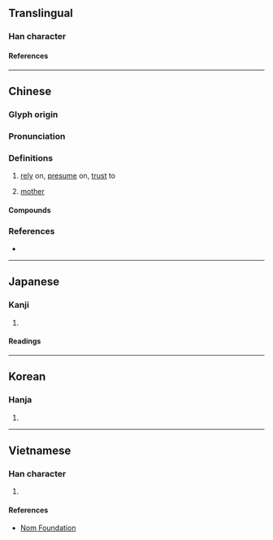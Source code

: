 {{character info}}
==Translingual==

===Han character===
{{Han char|rn=61|rad=心|as=06|sn=9|four=94041|canj=PGDI|ids=⿰忄寺}}

====References====
{{Han ref|kx=0383.190|dkj=10521|dj=0713.100|hdz=42293.150|uh=6043}}

----

==Chinese==
{{zh-forms}}

===Glyph origin===
{{Han etym}}
{{Han compound|心|寺|ls=psc|c1=s|c2=p|t1=heart}}

===Pronunciation===
{{zh-pron
|m=shì
|c=ci5,si5
|mn=ml:sī
|mc=y
|oc=y
|cat=v,n
}}

===Definitions===
{{zh-hanzi}}

# [[rely]] on, [[presume]] on, [[trust]] to
# {{lb|zh|classical}} [[mother]]

====Compounds====
{{zh-der|fold=y|仗恃|倚恃|可恃|失恃|居功自恃|怙恃|恃勢凌人|恃寵而驕|恃強凌弱|恃強欺弱|恃愛|恃才傲物|恃才矜己|恃才自專|憑恃|有恃無恐|無恃|矜功恃寵|自恃|虛憍恃氣}}

===References===
* {{R:yue:Hanzi}}

----

==Japanese==

===Kanji===
{{ja-kanji|grade=|rs=心06}}

# {{rfdef|ja|sort=心06}}

====Readings====
{{ja-readings
|on=じ, し
|kun=たの-む
}}

----

==Korean==

===Hanja===
{{ko-hanja|시}}

# {{rfdef|ko|sort=心06}}

----

==Vietnamese==

===Han character===
{{vi-readings|rs=心06|reading=thị}}

# {{rfdef|vi|sort=心06}}

====References====
* [http://nomfoundation.org/common/nom_details.php?codepoint=6043 Nom Foundation]